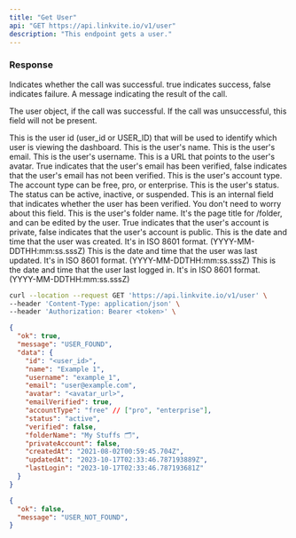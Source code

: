 ```yaml
---
title: "Get User"
api: "GET https://api.linkvite.io/v1/user"
description: "This endpoint gets a user."
---
```


### Response

<ResponseField name="ok" type="boolean">
  Indicates whether the call was successful. true indicates success, false indicates failure.
</ResponseField>

<ResponseField name="message" type="string">
  A message indicating the result of the call.
</ResponseField>

<ResponseField name="data" type="object (optional)">

The user object, if the call was successful. If the call was unsuccessful, this field will not be present.

<Expandable title="Toggle object">

<ResponseField name="id" type="string">
  This is the user id (user_id or USER_ID) that will be used to identify which user is viewing the dashboard.
</ResponseField>

<ResponseField name="name" type="string">
    This is the user's name.
</ResponseField>

<ResponseField name="email" type="string">
    This is the user's email.
</ResponseField>

<ResponseField name="username" type="string">
    This is the user's username.
</ResponseField>

<ResponseField name="avatar" type="string">
    This is a URL that points to the user's avatar.
</ResponseField>

<ResponseField name="emailVerified" type="boolean">
    True indicates that the user's email has been verified, false indicates that the user's email has not been verified.
</ResponseField>

<ResponseField name="accountType" type="string">
    This is the user's account type. The account type can be free, pro, or enterprise.
</ResponseField>

<ResponseField name="status" type="string">
    This is the user's status. The status can be active, inactive, or suspended.
</ResponseField>

<ResponseField name="verified" type="boolean">
    This is an internal field that indicates whether the user has been verified. You don't need to worry about this field.
</ResponseField>

<ResponseField name="folderName" type="string">
    This is the user's folder name. It's the page title for /folder, and can be edited by the user.
</ResponseField>

<ResponseField name="privateAccount" type="boolean">
    True indicates that the user's account is private, false indicates that the user's account is public.
</ResponseField>

<ResponseField name="createdAt" type="string">
    This is the date and time that the user was created. It's in ISO 8601 format. (YYYY-MM-DDTHH:mm:ss.sssZ)
</ResponseField>

<ResponseField name="updatedAt" type="string">
    This is the date and time that the user was last updated. It's in ISO 8601 format. (YYYY-MM-DDTHH:mm:ss.sssZ)
</ResponseField>

<ResponseField name="lastLogin" type="string">
    This is the date and time that the user last logged in. It's in ISO 8601 format. (YYYY-MM-DDTHH:mm:ss.sssZ)
</ResponseField>

</Expandable>

</ResponseField>

<RequestExample>

```bash Example Request
curl --location --request GET 'https://api.linkvite.io/v1/user' \
--header 'Content-Type: application/json' \
--header 'Authorization: Bearer <token>' \
```

</RequestExample>

<ResponseExample>

```json Success Response
{
  "ok": true,
  "message": "USER_FOUND",
  "data": {
    "id": "<user_id>",
    "name": "Example 1",
    "username": "example_1",
    "email": "user@example.com",
    "avatar": "<avatar_url>",
    "emailVerified": true,
    "accountType": "free" // ["pro", "enterprise"],
    "status": "active",
    "verified": false,
    "folderName": "My Stuffs 🗂️",
    "privateAccount": false,
    "createdAt": "2021-08-02T00:59:45.704Z",
    "updatedAt": "2023-10-17T02:33:46.787193889Z",
    "lastLogin": "2023-10-17T02:33:46.787193681Z"
  }
}
```

```json Error Response
{
  "ok": false,
  "message": "USER_NOT_FOUND",
}
```

</ResponseExample>
